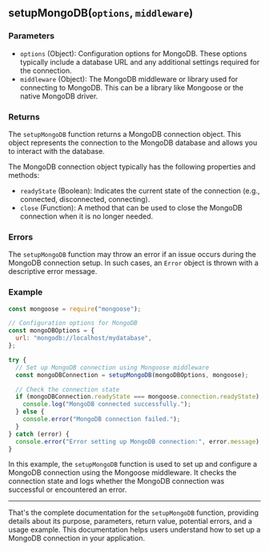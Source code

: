 ## setupMongoDB(`options`, `middleware`)

### Parameters

- `options` (Object): Configuration options for MongoDB. These options typically include a database URL and any additional settings required for the connection.
- `middleware` (Object): The MongoDB middleware or library used for connecting to MongoDB. This can be a library like Mongoose or the native MongoDB driver.

### Returns

The `setupMongoDB` function returns a MongoDB connection object. This object represents the connection to the MongoDB database and allows you to interact with the database.

The MongoDB connection object typically has the following properties and methods:

- `readyState` (Boolean): Indicates the current state of the connection (e.g., connected, disconnected, connecting).
- `close` (Function): A method that can be used to close the MongoDB connection when it is no longer needed.

### Errors

The `setupMongoDB` function may throw an error if an issue occurs during the MongoDB connection setup. In such cases, an `Error` object is thrown with a descriptive error message.

### Example

```javascript
const mongoose = require("mongoose");

// Configuration options for MongoDB
const mongoDBOptions = {
  url: "mongodb://localhost/mydatabase",
};

try {
  // Set up MongoDB connection using Mongoose middleware
  const mongoDBConnection = setupMongoDB(mongoDBOptions, mongoose);

  // Check the connection state
  if (mongoDBConnection.readyState === mongoose.connection.readyState) {
    console.log("MongoDB connected successfully.");
  } else {
    console.error("MongoDB connection failed.");
  }
} catch (error) {
  console.error("Error setting up MongoDB connection:", error.message);
}
```

In this example, the `setupMongoDB` function is used to set up and configure a MongoDB connection using the Mongoose middleware. It checks the connection state and logs whether the MongoDB connection was successful or encountered an error.

---

That's the complete documentation for the `setupMongoDB` function, providing details about its purpose, parameters, return value, potential errors, and a usage example. This documentation helps users understand how to set up a MongoDB connection in your application.
